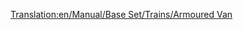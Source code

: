 [[Translation:en/Manual/Base Set/Trains/Armoured Van]]
{{en/Manual/Base Set/Trains/Trains Carriages new|NormalCost=£1,494 ($2,988)
|NormalWeight=30 / 32 t
|Picture=[[File:en/Manual/Base Set/Trains/Steeltruck.png]]
|NormalCapacity=20 bags of valuables/gold/diamonds
|MonoCost=Temperate: £2,439  ($4,878) Sub-Tropical: £1,494  ($2,988)
|MonoWeight=30 / 33 t
|MonoCapacity=25 bags of valuables/gold/diamonds
|MagCost=Temperate: £2,439  ($4,878) Sub-Tropical: £1,494  ($2,988)
|MagWeight=30 / 33 t
|MagCapacity=27 bags of valuables/gold/diamonds
|Description=This van can carry valuables between banks from cities above 1200 inhabitants. Unfortunately there are seldom banks generated due to small towns at the beginning of a random map. Since OTTD v0.6.0 you are able to finance banks in towns, unlike in version 0.5.x without a proper patch.
}}